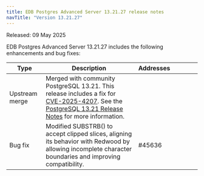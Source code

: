 ```yaml
---
title: EDB Postgres Advanced Server 13.21.27 release notes
navTitle: "Version 13.21.27"
---
```


Released: 09 May 2025

EDB Postgres Advanced Server 13.21.27 includes the following enhancements and bug fixes:

| Type           | Description                                                                                                                                              | Addresses&nbsp;&nbsp;&nbsp;&nbsp;&nbsp;&nbsp;&nbsp;&nbsp;&nbsp;&nbsp;&nbsp;&nbsp;&nbsp;&nbsp;&nbsp; |
|----------------|----------------------------------------------------------------------------------------------------------------------------------------------------------|-----------------------------------------------------------------------------------------------------|
| Upstream merge | Merged with community PostgreSQL 13.21. This release includes a fix for [CVE-2025-4207](https://www.postgresql.org/support/security/CVE-2025-4207/). See the [PostgreSQL 13.21 Release Notes](https://www.postgresql.org/docs/release/13.21/) for more information.   |                                                                                                     |
| Bug&nbsp;fix   | Modified SUBSTRB() to accept clipped slices, aligning its behavior with Redwood by allowing incomplete character boundaries and improving compatibility. | #45636                                                                                              |